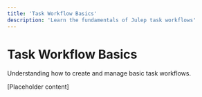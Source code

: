 ```yaml
---
title: 'Task Workflow Basics'
description: 'Learn the fundamentals of Julep task workflows'
---
```


# Task Workflow Basics

Understanding how to create and manage basic task workflows.

[Placeholder content] 